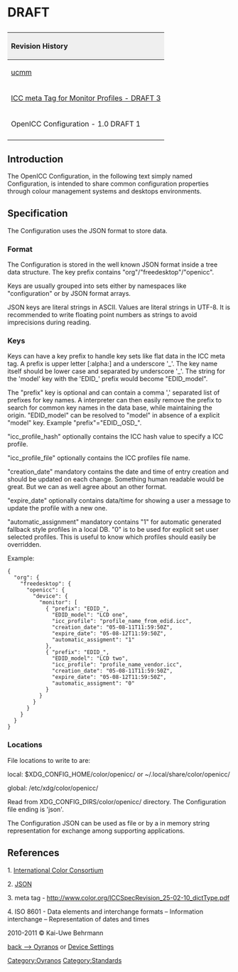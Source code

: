<h1> DRAFT </h1>

{| style="width:100%;text-align:left;vertical-align:text-top"
|+
! style="background:#efefef;text-align:left" colspan="4" | Revision History
|- style="text-align:left;vertical-align:text-top"
| [http://lists.freedesktop.org/archives/openicc/2008q2/001615.html ucmm]
| 2008-05-14
| Graeme Gill
| Initial proposal for ArgyllCMS
|
|- style="text-align:left;vertical-align:text-top"
| [http://lists.freedesktop.org/archives/openicc/2010q4/002293.html ICC meta Tag for Monitor Profiles - DRAFT 3]
| 2010-12-01
| Kai-Uwe Behrmann, Richard Hughes, Max Derhack, Lars Borg and others
| EDID keys for ICC meta tag
|- style="text-align:left;vertical-align:text-top"
| OpenICC Configuration - 1.0 DRAFT 1
| 2011-11-24
| Kai-Uwe Behrmann, Sebastian Oliva, Richard Hughes
| Oyranos and Taxi DB format
|-
|}



== Introduction ==

The OpenICC Configuration, in the following text simply named Configuration, is intended to share common configuration properties through colour management systems and desktops environments.

== Specification ==

The Configuration uses the JSON format to store data.

=== Format ===

The Configuration is stored in the well known JSON format inside a tree data structure. The key prefix contains "org"/"freedesktop"/"openicc".

Keys are usually grouped into sets either by namespaces like "configuration" or by JSON format arrays.

JSON keys are literal strings in ASCII. Values are literal strings in UTF-8. It is recommended to write floating point numbers as strings to avoid imprecisions during reading.

=== Keys ===

Keys can have a key prefix to handle key sets like flat data in the ICC meta tag. A prefix is upper letter [:alpha:] and a underscore '_'. The key name itself should be lower case and separated by underscore '_'. The string for the 'model' key with the 'EDID_' prefix would become "EDID_model".

The "prefix" key is optional and can contain a comma ',' separated list of prefixes for key names. A interpreter can then easily remove the prefix to search for common key names in the data base, while maintaining the origin. "EDID_model" can be resolved to "model" in absence of a explicit "model" key. Example "prefix"="EDID_,OSD_".

"icc_profile_hash" optionally contains the ICC hash value to specify a ICC profile.

"icc_profile_file" optionally contains the ICC profiles file name.

"creation_date" mandatory contains the date and time of entry creation
and should be updated on each change. Something human readable would be
great. But we can as well agree about an other format.

"expire_date" optionally contains data/time for showing a user a message
to update the profile with a new one.

"automatic_assignment" mandatory contains "1" for automatic generated
fallback style profiles in a local DB. "0" is to be used for explicit set user
selected profiles. This is useful to know which profiles should easily
be overridden.

Example:
 {
   "org": {
     "freedesktop": {
       "openicc": {
         "device": {
           "monitor": [
             { "prefix": "EDID_",
               "EDID_model": "LCD one",
               "icc_profile": "profile_name_from_edid.icc",
               "creation_date": "05-08-11T11:59:50Z",
               "expire_date": "05-08-12T11:59:50Z",
               "automatic_assigment": "1"
             },
             { "prefix": "EDID_",
               "EDID_model": "LCD two",
               "icc_profile": "profile_name_vendor.icc",
               "creation_date": "05-08-11T11:59:50Z",
               "expire_date": "05-08-12T11:59:50Z",
               "automatic_assigment": "0"
             }
           }
         }
       }
     }
   }
 }


=== Locations ===

File locations to write to are:

local: $XDG_CONFIG_HOME/color/openicc/ or ~/.local/share/color/openicc/

global: /etc/xdg/color/openicc/

Read from XDG_CONFIG_DIRS/color/openicc/ directory. The Configuration file ending is 'json'.

The Configuration JSON can be used as file or by a in memory string representation for exchange among supporting applications.

== References ==

1. [http://www.color.org International Color Consortium]

2. [http://www.json.org JSON]

3. meta tag - http://www.color.org/ICCSpecRevision_25-02-10_dictType.pdf

4. ISO 8601 - Data elements and interchange formats – Information interchange – Representation of dates and times

2010-2011 &copy; Kai-Uwe Behrmann



[[Oyranos|back --> Oyranos]] or [[Device_Settings|Device Settings]]

[[Category:Oyranos]]
[[Category:Standards]]
